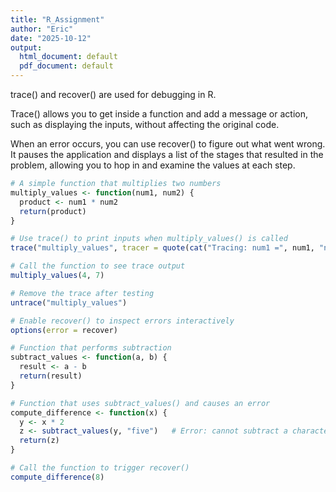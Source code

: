 ---
title: "R_Assignment"
author: "Eric"
date: "2025-10-12"
output:
  html_document: default
  pdf_document: default
---
trace() and recover() are used for debugging in R.

Trace() allows you to get inside a function and add a message or action, such as displaying the inputs, without affecting the original code. 

 When an error occurs, you can use recover() to figure out what went wrong.  It pauses the application and displays a list of the stages that resulted in the problem, allowing you to hop in and examine the values at each step.

```{r}
# A simple function that multiplies two numbers
multiply_values <- function(num1, num2) {
  product <- num1 * num2
  return(product)
}

# Use trace() to print inputs when multiply_values() is called
trace("multiply_values", tracer = quote(cat("Tracing: num1 =", num1, "num2 =", num2, "\n")))

# Call the function to see trace output
multiply_values(4, 7)

# Remove the trace after testing
untrace("multiply_values")


```


```{r, error=TRUE}
# Enable recover() to inspect errors interactively
options(error = recover)

# Function that performs subtraction
subtract_values <- function(a, b) {
  result <- a - b
  return(result)
}

# Function that uses subtract_values() and causes an error
compute_difference <- function(x) {
  y <- x * 2
  z <- subtract_values(y, "five")   # Error: cannot subtract a character
  return(z)
}

# Call the function to trigger recover()
compute_difference(8)

```

